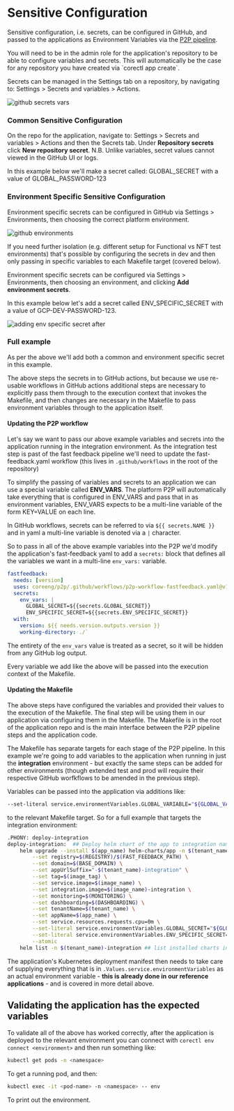 
# Sensitive Configuration

Sensitive configuration, i.e. secrets, can be configured in GitHub, and passed to the applications as Environment Variables via the [P2P pipeline](/p2p/overview).

<Callout type="info">
  You will need to be in the admin role for the application's repository to be able to configure variables and secrets.
  This will automatically be the case for any repository you have created via `corectl app create`.
</Callout>

Secrets can be managed in the Settings tab on a repository, by navigating to: Settings > Secrets and variables > Actions.

![github secrets vars](/images/app/github-secrets-vars.png)

### Common Sensitive Configuration

On the repo for the application, navigate to: Settings > Secrets and variables > Actions and then the Secrets tab. Under **Repository secrets** click **New repository secret**. N.B. Unlike variables, secret values cannot viewed in the GitHub UI or logs.

In this example below we'll make a secret called: GLOBAL_SECRET with a value of GLOBAL_PASSWORD-123

### Environment Specific Sensitive Configuration

Environment specific secrets can be configured in GitHub via Settings > Environments, then choosing the correct platform environment.

![github environments](/images/app/github-environments.png)

If you need further isolation (e.g. different setup for Functional vs NFT test environments) that's possible by configuring the secrets in dev and then only passing in specific variables to each Makefile target (covered below).

Environment specific secrets can be configured via Settings > Environments, then choosing an environment, and clicking **Add environment secrets**.

In this example below let's add a secret called ENV_SPECIFIC_SECRET with a value of GCP-DEV-PASSWORD-123.

![adding env specific secret after](/images/app/adding-env-specific-secret-after.png)

### Full example

As per the above we'll add both a common and environment specific secret in this example.

The above steps the secrets in to GitHub actions, but because we use re-usable workflows in GitHub actions additional steps are necessary to explicitly pass them through to the execution context that invokes the Makefile, and then changes are necessary in the Makefile to pass environment variables through to the application itself.

#### Updating the P2P workflow

Let's say we want to pass our above example variables and secrets into the application running in the integration environment. As the integration test step is past of the fast feedback pipeline we'll need to update the fast-feedback.yaml workflow (this lives in `.github/workflows` in the root of the repository)

To simplify the passing of variables and secrets to an application we can use a special variable called **ENV_VARS**. The platform P2P will automatically take everything that is configured in ENV_VARS and pass that in as environment variables, ENV_VARS expects to be a multi-line variable of the form KEY=VALUE on each line.

In GitHub workflows, secrets can be referred to via `${{ secrets.NAME }}` and in yaml a multi-line variable is denoted via a `|` character.

So to pass in all of the above example variables into the P2P we'd modify the application's fast-feedback yaml to add a `secrets:` block that defines all the variables we want in a multi-line `env_vars:` variable.

```yaml
fastfeedback:
  needs: [version]
  uses: coreeng/p2p/.github/workflows/p2p-workflow-fastfeedback.yaml@v1
  secrets:
    env_vars: |
      GLOBAL_SECRET=${{secrets.GLOBAL_SECRET}}
      ENV_SPECIFIC_SECRET=${{secrets.ENV_SPECIFIC_SECRET}}
  with:
    version: ${{ needs.version.outputs.version }}
    working-directory: ./`
```

The entirety of the `env_vars` value is treated as a secret, so it will be hidden from any GitHub log output.

Every variable we add like the above will be passed into the execution context of the Makefile.

#### Updating the Makefile

The above steps have configured the variables and provided their values to the execution of the Makefile. The final step will be using them in our application via configuring them in the Makefile. The Makefile is in the root of the application repo and is the main interface between the P2P pipeline steps and the application code.

The Makefile has separate targets for each stage of the P2P pipeline. In this example we're going to add variables to the application when running in just the **integration** environment - but exactly the same steps can be added for other environments (though extended test and prod will require their respective GitHub worfkflows to be amended in the previous step).

Variables can be passed into the application via additions like:

```bash
--set-literal service.environmentVariables.GLOBAL_VARIABLE="${GLOBAL_VARIABLE}"
```

to the relevant Makefile target. So for a full example that targets the integration environment:

```bash
.PHONY: deploy-integration
deploy-integration:  ## Deploy helm chart of the app to integration namespace
    helm upgrade --install $(app_name) helm-charts/app -n $(tenant_name)-integration \
        --set registry=$(REGISTRY)/$(FAST_FEEDBACK_PATH) \
        --set domain=$(BASE_DOMAIN) \
        --set appUrlSuffix="-$(tenant_name)-integration" \
        --set tag=$(image_tag) \
        --set service.image=$(image_name) \
        --set integration.image=$(image_name)-integration \
        --set monitoring=$(MONITORING) \
        --set dashboarding=$(DASHBOARDING) \
        --set tenantName=$(tenant_name) \
        --set appName=$(app_name) \
        --set service.resources.requests.cpu=0m \
        --set-literal service.environmentVariables.GLOBAL_SECRET="${GLOBAL_SECRET}" \
        --set-literal service.environmentVariables.ENV_SPECIFIC_SECRET="${ENV_SPECIFIC_SECRET}" \
        --atomic
    helm list -n $(tenant_name)-integration ## list installed charts in the given tenant namespace
```

The application's Kubernetes deployment manifest then needs to take care of supplying everything that is in `.Values.service.environmentVariables` as an actual environment variable - **this is already done in our reference applications** - and is covered in more detail above.

## Validating the application has the expected variables

To validate all of the above has worked correctly, after the application is deployed to the relevant environment you can connect with `corectl env connect <environment>` and then run something like:

```bash
kubectl get pods -n <namespace>
```

To get a running pod, and then:

```bash
kubectl exec -it <pod-name> -n <namespace> -- env
```

To print out the environment.
